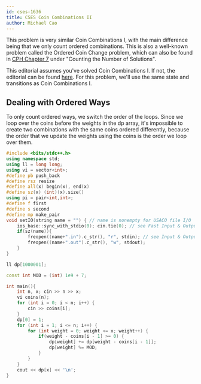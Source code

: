 ```yaml
---
id: cses-1636
title: CSES Coin Combinations II
author: Michael Cao
---
```


This problem is very similar Coin Combinations I, with the main difference being that we only count ordered combinations. This is also a well-known problem called the Ordered Coin Change problem, which can also be found in [CPH Chapter 7](https://usaco-guide.vercel.app/CPH.pdf) under "Counting the Number of Solutions".

This editorial assumes you've solved Coin Combinations I. If not, the editorial can be found [here](/solutions/cses-1635). For this problem, we'll use the same state and transitions as Coin Combinations I.

## Dealing with Ordered Ways

To only count ordered ways, we switch the order of the loops. Since we loop over the coins before the weights in the dp array, it's impossible to create two combinations with the same coins ordered differently, because the order that we update the weights using the coins is the order we loop over them. 

<!-- I'm terrible at explaining, can someone edit above? -->

```cpp
#include <bits/stdc++.h>
using namespace std;
using ll = long long;
using vi = vector<int>;
#define pb push_back
#define rsz resize
#define all(x) begin(x), end(x)
#define sz(x) (int)(x).size()
using pi = pair<int,int>;
#define f first
#define s second
#define mp make_pair
void setIO(string name = "") { // name is nonempty for USACO file I/O
    ios_base::sync_with_stdio(0); cin.tie(0); // see Fast Input & Output
    if(sz(name)){
        freopen((name+".in").c_str(), "r", stdin); // see Input & Output
        freopen((name+".out").c_str(), "w", stdout);
    }
}

ll dp[1000001];

const int MOD = (int) 1e9 + 7;

int main(){
    int n, x; cin >> n >> x;
    vi coins(n);
    for (int i = 0; i < n; i++) {
        cin >> coins[i];
    }
    dp[0] = 1;
    for (int i = 1; i <= n; i++) {
        for (int weight = 0; weight <= x; weight++) {
            if(weight - coins[i - 1] >= 0) {
                dp[weight] += dp[weight - coins[i - 1]];
                dp[weight] %= MOD;
            }
        }
    }
    cout << dp[x] << '\n';
}
```